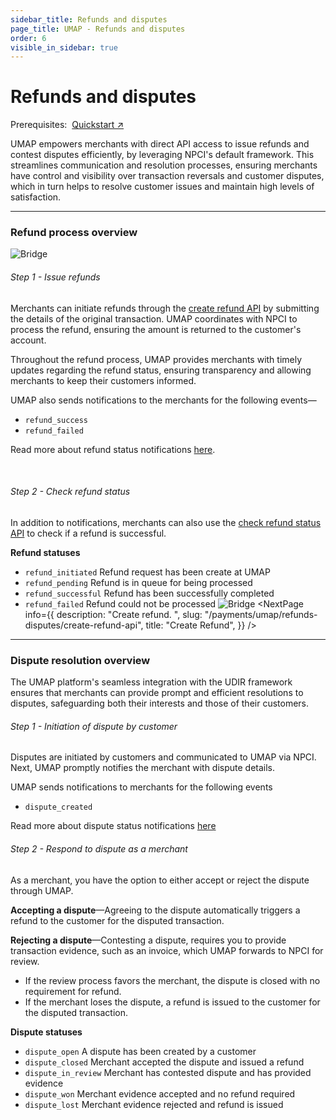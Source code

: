 ```yaml
---
sidebar_title: Refunds and disputes
page_title: UMAP - Refunds and disputes
order: 6
visible_in_sidebar: true
---
```


# Refunds and disputes

<Card padding="nano" shape="rounded" marginBottom="micro" marginTop="micro">
    <Text weight="600">
        Prerequisites:&nbsp;
        <a href="/payments/umap/quickstart" target="_blank">Quickstart ↗</a>
    </Text>
</Card>

UMAP empowers merchants with direct API access to issue refunds and contest disputes efficiently, by leveraging NPCI's default framework. This streamlines communication and resolution processes, ensuring merchants have control and visibility over transaction reversals and customer disputes, which in turn helps to resolve customer issues and maintain high levels of satisfaction.

<hr class="primary" />

### Refund process overview

<img
    src="https://storage.googleapis.com/strapi-assets/latest/refund-flow-online_flow/refund-flow-online_flow.png"
    alt="Bridge"
/>

###### Step 1 - Issue refunds
Merchants can initiate refunds through the <a href="/payments/umap/api-reference#/category~refund/operation~refund#create" target="_blank">create refund API</a> by submitting the details of the original transaction. UMAP coordinates with NPCI to process the refund, ensuring the amount is returned to the customer's account.

Throughout the refund process, UMAP provides merchants
with timely updates regarding the refund status,
ensuring transparency and allowing merchants to keep
their customers informed.

UMAP also sends notifications to the merchants for the following events—
- `refund_success`
- `refund_failed`

Read more about refund status notifications <a href="/payments/umap/notifications/refunds">here</a>.

<br/>

###### Step 2 - Check refund status
In addition to notifications, merchants can also use the <a href="/payments/umap/api-reference#/category~refund/operation~refund#fetchById" target="_blank">check refund status API</a> to check if a refund is successful.

**Refund statuses**
- `refund_initiated` Refund request has been
create at UMAP
- `refund_pending` Refund is in queue for
    being processed
- `refund_successful` Refund has been
successfully completed
- `refund_failed` Refund could not be
processed
<img
    src="https://storage.googleapis.com/strapi-assets/latest/Frame_74/Frame_74.png"
    alt="Bridge"
/>
<NextPage
    info={{
        description: "Create refund.  ",
        slug: "/payments/umap/refunds-disputes/create-refund-api",
        title: "Create Refund",
    }}
/>

<hr class="primary" />

### Dispute resolution overview
The UMAP platform's seamless integration with the UDIR
framework ensures that merchants can provide prompt and
efficient resolutions to disputes, safeguarding both
their interests and those of their customers.

###### Step 1 - Initiation of dispute by customer
Disputes are initiated by customers and communicated to UMAP via NPCI. Next, UMAP promptly notifies the merchant with dispute details.

UMAP sends notifications to merchants for the following events
- `dispute_created`

Read more about dispute status notifications <a href="/payments/umap/notifications/disputes">here</a>

###### Step 2 - Respond to dispute as a merchant
As a merchant, you have the option to either accept or reject the dispute through UMAP. 

**Accepting a dispute**—Agreeing to the dispute automatically triggers a refund to the customer for the disputed transaction.

**Rejecting a dispute**—Contesting a dispute, requires you to provide transaction evidence, such as an invoice, which UMAP forwards to
NPCI for review.
- If the review process favors the merchant, the dispute is closed with no requirement for refund.
- If the merchant loses the dispute, a refund is issued to the customer for the disputed transaction.

**Dispute statuses**
- `dispute_open`&nbsp;A dispute has been created
by a customer
- `dispute_closed`&nbsp;Merchant accepted the dispute
and issued a refund
- `dispute_in_review`&nbsp;Merchant has contested
dispute and has provided evidence
- `dispute_won`&nbsp;Merchant evidence accepted and no refund required
- `dispute_lost`&nbsp;Merchant evidence rejected and refund is issued

